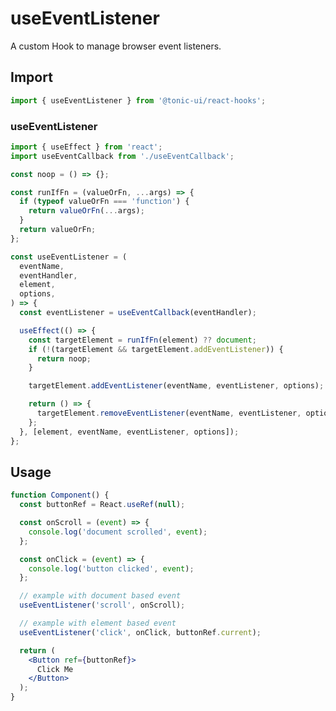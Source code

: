 # useEventListener

A custom Hook to manage browser event listeners.

## Import

```js
import { useEventListener } from '@tonic-ui/react-hooks';
```

### useEventListener

```js
import { useEffect } from 'react';
import useEventCallback from './useEventCallback';

const noop = () => {};

const runIfFn = (valueOrFn, ...args) => {
  if (typeof valueOrFn === 'function') {
    return valueOrFn(...args);
  }
  return valueOrFn;
};

const useEventListener = (
  eventName,
  eventHandler,
  element,
  options,
) => {
  const eventListener = useEventCallback(eventHandler);

  useEffect(() => {
    const targetElement = runIfFn(element) ?? document;
    if (!(targetElement && targetElement.addEventListener)) {
      return noop;
    }

    targetElement.addEventListener(eventName, eventListener, options);

    return () => {
      targetElement.removeEventListener(eventName, eventListener, options);
    };
  }, [element, eventName, eventListener, options]);
};
```

## Usage

```jsx
function Component() {
  const buttonRef = React.useRef(null);

  const onScroll = (event) => {
    console.log('document scrolled', event);
  };

  const onClick = (event) => {
    console.log('button clicked', event);
  };

  // example with document based event
  useEventListener('scroll', onScroll);

  // example with element based event
  useEventListener('click', onClick, buttonRef.current);

  return (
    <Button ref={buttonRef}>
      Click Me
    </Button>
  );
}
```

